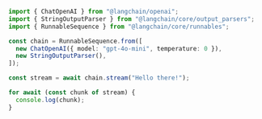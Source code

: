```typescript
import { ChatOpenAI } from "@langchain/openai";
import { StringOutputParser } from "@langchain/core/output_parsers";
import { RunnableSequence } from "@langchain/core/runnables";

const chain = RunnableSequence.from([
  new ChatOpenAI({ model: "gpt-4o-mini", temperature: 0 }),
  new StringOutputParser(),
]);

const stream = await chain.stream("Hello there!");

for await (const chunk of stream) {
  console.log(chunk);
}
```
